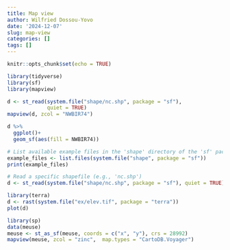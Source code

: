 ```yaml
---
title: Map view
author: Wilfried Dossou-Yovo
date: '2024-12-07'
slug: map-view
categories: []
tags: []
---
```


```r
knitr::opts_chunk$set(echo = TRUE)
```

```r
library(tidyverse)
library(sf)
library(mapview)
```

```r
d <- st_read(system.file("shape/nc.shp", package = "sf"),
             quiet = TRUE)
mapview(d, zcol = "NWBIR74")
```

```r
d %>% 
  ggplot()+
  geom_sf(aes(fill = NWBIR74))
```



```r
# List available example files in the 'shape' directory of the 'sf' package
example_files <- list.files(system.file("shape", package = "sf"))
print(example_files)

# Read a specific shapefile (e.g., 'nc.shp')
d <- st_read(system.file("shape/nc.shp", package = "sf"), quiet = TRUE)
```

```r
library(terra)
d <- rast(system.file("ex/elev.tif", package = "terra"))
plot(d)
```

```r
library(sp)
data(meuse)
meuse <- st_as_sf(meuse, coords = c("x", "y"), crs = 28992)
mapview(meuse, zcol = "zinc",  map.types = "CartoDB.Voyager")
```

